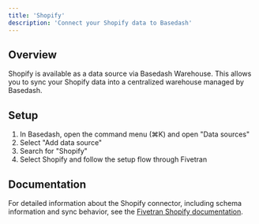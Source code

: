 ```yaml
---
title: 'Shopify'
description: 'Connect your Shopify data to Basedash'
---
```


## Overview

Shopify is available as a data source via Basedash Warehouse. This allows you to sync your Shopify data into a centralized warehouse managed by Basedash.

## Setup

1. In Basedash, open the command menu (⌘K) and open "Data sources"
2. Select "Add data source"
3. Search for "Shopify"
4. Select Shopify and follow the setup flow through Fivetran

## Documentation

For detailed information about the Shopify connector, including schema information and sync behavior, see the [Fivetran Shopify documentation](https://fivetran.com/docs/connectors/applications/shopify).
